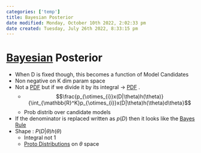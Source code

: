 ```yaml
---
categories: ['temp']
title: Bayesian Posterior
date modified: Monday, October 10th 2022, 2:02:33 pm
date created: Tuesday, July 26th 2022, 8:33:15 pm
---
```


# [Bayesian](Bayesian.qmd) Posterior
- When D is fixed though, this becomes a function of Model Candidates
- Non negative on K dim param space
- Not a [PDF](PDF.qmd) but if we divide it by its integral -> [PDF](PDF.qmd) .
	- $$\frac{p_{\otimes_{i}}x(D|\theta)h(\theta)}{\int_{\mathbb{R}^K}p_{\otimes_{i}}x(D|\theta)h(\theta)d\theta}$$
	- Prob distrib over candidate models
- If the denominator is replaced written as $p(D)$ then it looks like the [Bayes Rule](Bayes%20Rule.qmd)
- Shape : $P(D|\theta)h(\theta)$
	- Integral not 1
	- [Proto Distributions](Proto%20Distributions.qmd) on $\theta$ space



